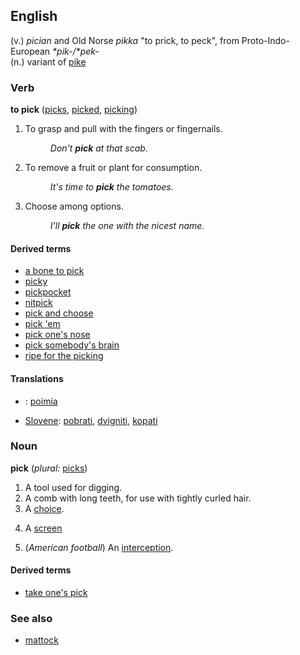 ==English==
(v.) {{OE.}} ''pician'' and Old Norse ''pikka'' "to prick, to peck", from Proto-Indo-European ''*pik-/*pek-''<br />
(n.) variant of [[pike]]

===Verb===
'''to pick'''  ([[picks]], [[picked]], [[picking]])
# To grasp and pull with the fingers or fingernails.
#: ''Don't '''pick''' at that scab.''
# To remove a fruit or plant for consumption.
#: ''It's time to '''pick''' the tomatoes.''
# Choose among options.
#: ''I'll '''pick''' the one with the nicest name.''

====Derived terms====
*[[a bone to pick]]
*[[picky]]
*[[pickpocket]]
*[[nitpick]]
*[[pick and choose]]
*[[pick 'em]]
*[[pick one's nose]]
*[[pick somebody's brain]]
*[[ripe for the picking]]

====Translations====
*{{fi}}: [[poimia]]
*[[Slovene]]: [[pobrati]], [[dvigniti]], [[kopati]]

===Noun===
'''pick'''  (''plural:'' [[picks]])
# A tool used for digging.
# A comb with long teeth, for use with tightly curled hair.
# A [[choice]].
# {{hoops}} A [[screen]]
# (''American football'') An [[interception]].

====Derived terms====
*[[take one's pick]]

===See also===
*[[mattock]]